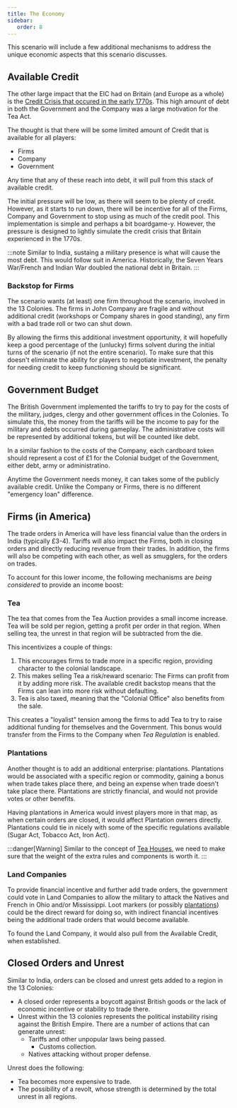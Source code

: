 ```yaml
---
title: The Economy
sidebar:
   order: 8
---
```


This scenario will include a few additional mechanisms to address the unique economic aspects that this scenario discusses.

## Available Credit

The other large impact that the EIC had on Britain (and Europe as a whole) is the [Credit Crisis that occured in the early 1770s](https://en.wikipedia.org/wiki/British_credit_crisis_of_1772%E2%80%931773). This high amount of debt in both the Government and the Company was a large motivation for the Tea Act.

The thought is that there will be some limited amount of Credit that is available for all players:
- Firms
- Company
- Government

Any time that any of these reach into debt, it will pull from this stack of available credit.

The initial pressure will be low, as there will seem to be plenty of credit. However, as it starts to run down, there will be incentive for all of the Firms, Company and Government to stop using as much of the credit pool. This implementation is simple and perhaps a bit boardgame-y. However, the pressure is designed to lightly simulate the credit crisis that Britain experienced in the 1770s.

:::note
Similar to India, sustaing a military presence is what will cause the most debt. This would follow suit in America. Historically, the Seven Years War/French and Indian War doubled the national debt in Britain.
:::

### Backstop for Firms

The scenario wants (at least) one firm throughout the scenario, involved in the 13 Colonies. The firms in John Company are fragile and without additional credit (workshops or Company shares in good standing), any firm with a bad trade roll or two can shut down.

By allowing the firms this additional investment opportunity, it will hopefully keep a good percentage of the (unlucky) firms solvent during the initial turns of the scenario (if not the entire scenario). To make sure that this doesn't eliminate the ability for players to negotiate investment, the penalty for needing credit to keep functioning should be significant.

## Government Budget

The British Government implemented the tariffs to try to pay for the costs of the military, judges, clergy and other government offices in the Colonies. To simulate this, the money from the tariffs will be the income to pay for the military and debts occurred during gameplay. The administrative costs will be represented by additional tokens, but will be counted like debt.

In a similar fashion to the costs of the Company, each cardboard token should represent a cost of £1 for the Colonial budget of the Government, either debt, army or administratino.

Anytime the Government needs money, it can takes some of the publicly available credit. Unlike the Company or Firms, there is no different "emergency loan" difference.

## Firms (in America)

The trade orders in America will have less financial value than the orders in India (typically £3-4). Tariffs will also impact the Firms, both in closing orders and directly reducing revenue from their trades. In addition, the firms will also be competing with each other, as well as smugglers, for the orders on trades.

To account for this lower income, the following mechanisms are *being considered* to provide an income boost:

### Tea

The tea that comes from the Tea Auction provides a small income increase. Tea will be sold per region, getting a profit per order in that region. When selling tea, the unrest in that region will be subtracted from the die.

This incentivizes a couple of things:
1. This encourages firms to trade more in a specific region, providing character to the colonial landscape.
2. This makes selling Tea a risk/reward scenario: The Firms can profit from it by adding more risk. The available credit backstop means that the Firms can lean into more risk without defaulting.
3. Tea is also taxed, meaning that the "Colonial Office" also benefits from the sale.

This creates a "loyalist" tension among the firms to add Tea to try to raise additional funding for themselves and the Government. This bonus would transfer from the Firms to the Company when _Tea Regulation_ is enabled.

### Plantations

Another thought is to add an additional enterprise: plantations. Plantations would be associated with a specific region or commodity, gaining a bonus when trade takes place there, and being an expense when trade doesn't take place there. Plantations are strictly financial, and would not provide votes or other benefits.

Having plantations in America would invest players more in that map, as when certain orders are closed, it would affect Plantation owners directly. Plantations could tie in nicely with some of the specific regulations available (Sugar Act, Tobacco Act, Iron Act).

:::danger[Warning]
Similar to the concept of [Tea Houses](/jc2e-tea/tea/#tea-houses), we need to make sure that the weight of the extra rules and components is worth it.
:::

### Land Companies

To provide financial incentive and further add trade orders, the government could vote in Land Companies to allow the military to attack the Natives and French in Ohio and/or Mississippi. Loot markers (or possibly [plantations](#plantations)) could be the direct reward for doing so, with indirect financial incentives being the additional trade orders that would become available.

To found the Land Company, it would also pull from the Available Credit, when established.

## Closed Orders and Unrest

Similar to India, orders can be closed and unrest gets added to a region in the 13 Colonies:
- A closed order represents a boycott against British goods or the lack of economic incentive or stability to trade there.
- Unrest within the 13 colonies represents the political instability rising against the British Empire. There are a number of actions that can generate unrest:
   - Tariffs and other unpopular laws being passed.
      - Customs collection.
   - Natives attacking without proper defense.

Unrest does the following:
* Tea becomes more expensive to trade.
* The possibility of a revolt, whose strength is determined by the total unrest in all regions.
